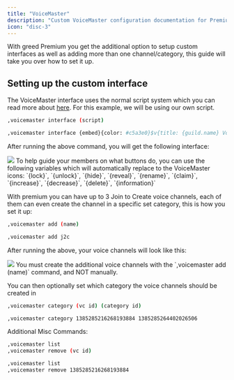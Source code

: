 ```yaml
---
title: "VoiceMaster"
description: "Custom VoiceMaster configuration documentation for Premium guilds."
icon: "disc-3"
---
```


With greed Premium you get the additional option to setup custom interfaces as well as adding more than one channel/category, this guide will take you over how to set it up.

## Setting up the custom interface
The VoiceMaster interface uses the normal script system which you can read more about [here](/resources/scripting). For this example, we will be using our own script.

<CodeGroup>

```bash Syntax
,voicemaster interface (script)
```

```bash Example
,voicemaster interface {embed}{color: #c5a3e0}$v{title: {guild.name} VoiceMaster}$v{description: Click below to control the voicemaster, join the Join to Create channel in order to create a voice master.}$v{thumbnail: {guild.icon}}
```
</CodeGroup>

After running the above command, you will get the following interface:
<Frame>
  <img src="/images/premium/custom-interface.png" />
</Frame>

<Info>
To help guide your members on what buttons do, you can use the following variables which will automatically replace to the VoiceMaster icons:
`{lock}`, `{unlock}`, `{hide}`, `{reveal}`, `{rename}`, `{claim}`, `{increase}`, `{decrease}`, `{delete}`, `{information}`
</Info>

With premium you can have up to 3 Join to Create voice channels, each of them can even create the channel in a specific set category, this is how you set it up:
<CodeGroup>

```bash Syntax
,voicemaster add (name)
```

```bash Example
,voicemaster add j2c
```
</CodeGroup>

After running the above, your voice channels will look like this:

<Frame>
  <img src="/images/premium/j2c.png" />
</Frame>

<Note>
You must create the additional voice channels with the `,voicemaster add (name)` command, and NOT manually.
</Note>

You can then optionally set which category the voice channels should be created in
<CodeGroup>

```bash Syntax
,voicemaster category (vc id) (category id)
```

```bash Example
,voicemaster category 1385285216268193884 1385285264402026506
```
</CodeGroup>

Additional Misc Commands:
<CodeGroup>

```bash Syntax
,voicemaster list
,voicemaster remove (vc id)
```

```bash Example
,voicemaster list
,voicemaster remove 1385285216268193884
```
</CodeGroup>